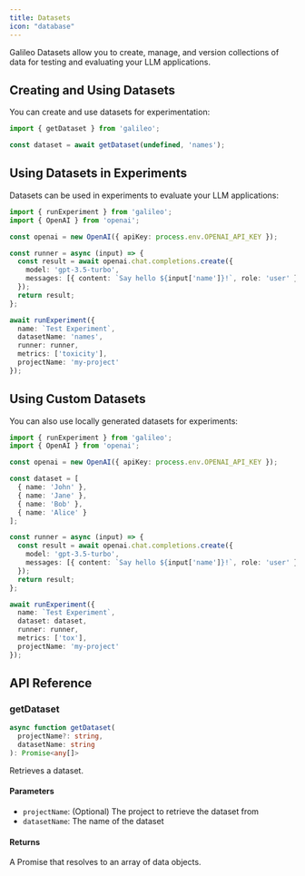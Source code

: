 ```yaml
---
title: Datasets
icon: "database"
---
```


Galileo Datasets allow you to create, manage, and version collections of data for testing and evaluating your LLM applications.

## Creating and Using Datasets

You can create and use datasets for experimentation:

```typescript
import { getDataset } from 'galileo';

const dataset = await getDataset(undefined, 'names');
```

## Using Datasets in Experiments

Datasets can be used in experiments to evaluate your LLM applications:

```typescript
import { runExperiment } from 'galileo';
import { OpenAI } from 'openai';

const openai = new OpenAI({ apiKey: process.env.OPENAI_API_KEY });

const runner = async (input) => {
  const result = await openai.chat.completions.create({
    model: 'gpt-3.5-turbo',
    messages: [{ content: `Say hello ${input['name']}!`, role: 'user' }]
  });
  return result;
};

await runExperiment({
  name: `Test Experiment`,
  datasetName: 'names',
  runner: runner,
  metrics: ['toxicity'],
  projectName: 'my-project'
});
```

## Using Custom Datasets

You can also use locally generated datasets for experiments:

```typescript
import { runExperiment } from 'galileo';
import { OpenAI } from 'openai';

const openai = new OpenAI({ apiKey: process.env.OPENAI_API_KEY });

const dataset = [
  { name: 'John' },
  { name: 'Jane' },
  { name: 'Bob' },
  { name: 'Alice' }
];

const runner = async (input) => {
  const result = await openai.chat.completions.create({
    model: 'gpt-3.5-turbo',
    messages: [{ content: `Say hello ${input['name']}!`, role: 'user' }]
  });
  return result;
};

await runExperiment({
  name: `Test Experiment`,
  dataset: dataset,
  runner: runner,
  metrics: ['tox'],
  projectName: 'my-project'
});
```

## API Reference

### getDataset

```typescript
async function getDataset(
  projectName?: string,
  datasetName: string
): Promise<any[]>
```

Retrieves a dataset.

#### Parameters

- `projectName`: (Optional) The project to retrieve the dataset from
- `datasetName`: The name of the dataset

#### Returns

A Promise that resolves to an array of data objects. 